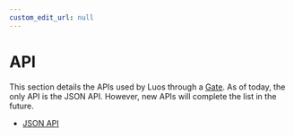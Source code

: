 ```yaml
---
custom_edit_url: null
---
```


# API

This section details the APIs used by Luos through a [Gate](../tools/gate). As of today, the only API is the JSON API. However, new APIs will complete the list in the future.

- [JSON API](../tools/api-json)
